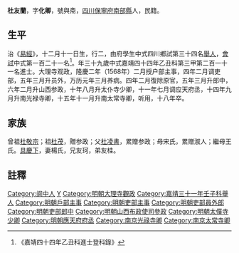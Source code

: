 {{明清人物信息框
| 姓名 = 杜友蘭
| 原名 =
| 圖片名稱= 
| 圖片大小 =
| 圖片說明 = 
| 最高職務 =南京太常寺卿
| 國家 = 大明 
| 爵位 =
| 籍貫 = [[四川|四川]][[保寧府|保寧府]][[南部縣|南部縣]]
| 族裔 = 
| 字號 = 
| 諡號 =
| 出生日期 = 丁亥十二月十一日
| 出生地點 = 阆中县
| 逝世日期 = 卒年不詳 
| 逝世地點 =
| 墓葬 =
| 配偶 = 楊氏，累封淑人
| 親屬 = （子）一清、一滋
| 出身 =
* 嘉靖三十一年壬子科舉人
* 嘉靖四十四年乙丑科同進士出身
| 經歷 =
| 著作 = 
}}
'''杜友蘭'''{{BD|1527年||1590年||}}，字'''化卿'''，號與斋，[[四川|四川]][[保寧府|保寧府]][[南部縣|南部縣]]人，民籍。

==生平==
治《[[易經|易經]]》，十二月十一日生，行二，由府學生中式四川鄉試第三十四名[[舉人|舉人]]，[[會試|會試]]中式第一百二十一名<ref>《嘉靖四十四年乙丑科進士登科錄》</ref>。年三十九歲中式嘉靖四十四年乙丑科第三甲第二百一十一名進士。大理寺观政，隆慶二年（1568年）二月授户部主事，四年二月调吏部，五年三月升员外，万历元年三月养病。四年二月復除原官，五年三月升郎中，六年二月升山西参政，十年八月升太仆寺少卿，十一年七月调应天府丞，十四年九月升南光禄寺卿，十五年十一月升南太常寺卿，听用，十八年卒。

==家族== 
曾祖[[杜敬宗|杜敬宗]]；祖[[杜茂|杜茂]]，贈参政；父[[杜凌書|杜凌書]]，累赠参政；母宋氏，累赠淑人；繼母王氏。[[具慶下|具慶下]]，妻楊氏，兄友珂，弟友桂。

==註釋==
{{reflist}}

{{嘉靖四十四年乙丑科殿试金榜}}
{{明朝人物小作品}}
[[Category:阆中人|Category:阆中人]]
[[Category:杜姓|Y]]
[[Category:明朝大理寺觀政|Category:明朝大理寺觀政]]
[[Category:嘉靖三十一年壬子科舉人|Category:嘉靖三十一年壬子科舉人]]
[[Category:明朝戶部主事|Category:明朝戶部主事]]
[[Category:明朝吏部主事|Category:明朝吏部主事]]
[[Category:明朝吏部員外郎|Category:明朝吏部員外郎]]
[[Category:明朝吏部郎中|Category:明朝吏部郎中]]
[[Category:明朝山西布政使司參政|Category:明朝山西布政使司參政]]
[[Category:明朝太僕寺少卿|Category:明朝太僕寺少卿]]
[[Category:明朝應天府府丞|Category:明朝應天府府丞]]
[[Category:南京光祿寺卿|Category:南京光祿寺卿]]
[[Category:南京太常寺卿|Category:南京太常寺卿]]